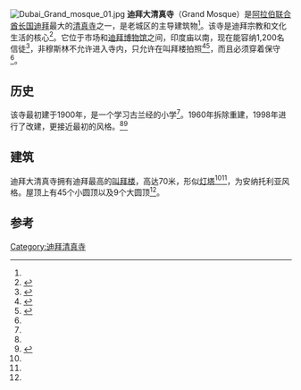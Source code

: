 [[File:Dubai_Grand_mosque_01.jpg|thumb]]
'''迪拜大清真寺'''（Grand Mosque）是[[阿拉伯联合酋长国|阿拉伯联合酋长国]][[迪拜|迪拜]]最大的[[清真寺|清真寺]]之一，是老城区的主导建筑物<ref name="Thomas2009"/>。该寺是迪拜宗教和文化生活的核心<ref name=Lonely>{{Cite web|url=http://www.lonelyplanet.com/united-arab-emirates/dubai/sights/architecture/grand-mosque|title=Lonely Planet review for Grand Mosque|accessdate=2013-06-01|publisher=Lonely Planet|archive-date=2012-07-02|archive-url=https://web.archive.org/web/20120702141625/http://www.lonelyplanet.com/united-arab-emirates/dubai/sights/architecture/grand-mosque|dead-url=no}}</ref>。它位于市场和[[迪拜博物馆|迪拜博物馆]]之间，印度庙以南，现在能容纳1,200名信徒<ref name="CrossProductions2005">{{cite book|author1=Ian Cross|author2=Pilot Productions|title=Adventure Golf: From Fairways to Fun Days Attractions on and Off the World's Most Remarkable Golf Courses|url=https://books.google.com/books?id=mYf6iEhTNRkC&pg=PA107|year=2005|publisher=GLOBE PEQUOT Press|isbn=978-0-7627-3790-1|page=107|access-date=2017-01-11|archive-date=2016-05-12|archive-url=https://web.archive.org/web/20160512191903/https://books.google.com/books?id=mYf6iEhTNRkC&pg=PA107|dead-url=no}}</ref>，非穆斯林不允许进入寺内，只允许在叫拜楼拍照<ref name="Thomas2009">{{cite book|author=Thomas,Gavin|title=Frommer's Dubai and Abu Dhabi Day by Day|url=https://books.google.com/books?id=MEGTivr5NDIC&pg=PA41|date=2009-09-03|publisher=John Wiley & Sons|isbn=978-0-470-68459-7|pages=41–42|access-date=2017-01-11|archive-date=2017-02-15|archive-url=https://web.archive.org/web/20170215182101/https://books.google.com/books?id=MEGTivr5NDIC&pg=PA41|dead-url=no}}</ref><ref name=Unofficial>{{Cite book|title=The Unofficial Guide to Dubai|url=https://books.google.com/books?id=pY2ItwFMSAoC|page=187|last=Lyons|first=Colette|publisher=John Wiley & Sons|date=06/12/2010|access-date=2017-01-11|archive-date=2017-02-15|archive-url=https://web.archive.org/web/20170215183945/https://books.google.com/books?id=pY2ItwFMSAoC|dead-url=no}}</ref>，而且必须穿着保守<ref name=Unofficial/>。

==历史==
该寺最初建于1900年，是一个学习古兰经的小学<ref name=Unofficial/>。1960年拆除重建，1998年进行了改建，更接近最初的风格。<ref name="Thomas2009"/><ref name="Day by day">{{Cite book|title=Frommer's Dubai and Abu Dhabi Day by Day|last=Thomas|first=Gavin|date=03/09/2009|page=41|url=https://books.google.com/books?id=MEGTivr5NDIC|access-date=2017-01-11|archive-date=2016-05-09|archive-url=https://web.archive.org/web/20160509082103/https://books.google.com/books?id=MEGTivr5NDIC|dead-url=no}}</ref>

==建筑==
迪拜大清真寺拥有迪拜最高的[[叫拜楼|叫拜楼]]，高达70米，形似[[灯塔|灯塔]]<ref name="Thomas2009"/><ref name="Day by day"/>，为安纳托利亚风格。屋顶上有45个小圆顶以及9个大圆顶<ref name="Thomas2009"/>。

==参考==
{{Reflist}}
{{coord|25|15|52|N|55|17|48|E|type:landmark|display=title}}
[[Category:迪拜清真寺|Category:迪拜清真寺]]